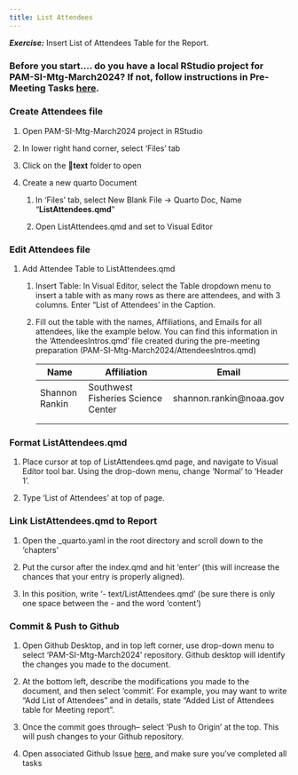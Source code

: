 ```yaml
---
title: List Attendees
---
```


***Exercise:*** Insert List of Attendees Table for the Report.

### Before you start.... do you have a local RStudio project for PAM-SI-Mtg-March2024? If not, follow instructions in Pre-Meeting Tasks [here](https://sael-swfsc.github.io/OpenScience/).

### Create Attendees file

1.  Open PAM-SI-Mtg-March2024 project in RStudio

2.  In lower right hand corner, select 'Files' tab

3.  Click on the 📁**text** folder to open

4.  Create a new quarto Document

    1.  In 'Files' tab, select New Blank File -\> Quarto Doc, Name "**ListAttendees.qmd**"

    2.  Open ListAttendees.qmd and set to Visual Editor

### Edit Attendees file

1.  Add Attendee Table to ListAttendees.qmd

    1.  Insert Table: In Visual Editor, select the Table dropdown menu to insert a table with as many rows as there are attendees, and with 3 columns. Enter "List of Attendees' in the Caption.

    2.  Fill out the table with the names, Affiliations, and Emails for all attendees, like the example below. You can find this information in the 'AttendeesIntros.qmd' file created during the pre-meeting preparation (PAM-SI-Mtg-March2024/AttendeesIntros.qmd)

        | Name           | Affiliation                        | Email                    |
        |----------------|------------------------------------|--------------------------|
        | Shannon Rankin | Southwest Fisheries Science Center | shannon.rankin\@noaa.gov |
        |                |                                    |                          |
        |                |                                    |                          |

### Format **ListAttendees.qmd**

1.  Place cursor at top of ListAttendees.qmd page, and navigate to Visual Editor tool bar. Using the drop-down menu, change 'Normal' to 'Header 1'.

2.  Type 'List of Attendees' at top of page.

### Link ListAttendees.qmd to Report

1.  Open the \_quarto.yaml in the root directory and scroll down to the 'chapters'

2.  Put the cursor after the index.qmd and hit 'enter' (this will increase the chances that your entry is properly aligned).

3.  In this position, write '- text/ListAttendees.qmd' (be sure there is only one space between the - and the word 'content')

### Commit & Push to Github

1.  Open Github Desktop, and in top left corner, use drop-down menu to select 'PAM-SI-Mtg-March2024' repository. Github desktop will identify the changes you made to the document.

2.  At the bottom left, describe the modifications you made to the document, and then select 'commit'. For example, you may want to write "Add List of Attendees" and in details, state "Added List of Attendees table for Meeting report".

3.  Once the commit goes through-- select 'Push to Origin' at the top. This will push changes to your Github repository.

4.  Open associated Github Issue [here](https://github.com/SAEL-SWFSC/PAM-SI-Mtg-March2024/issues/12), and make sure you've completed all tasks
